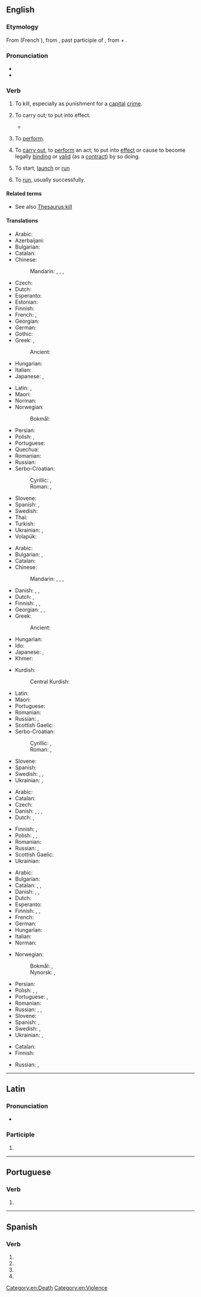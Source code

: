 {{also|exécuté|exécute}}
==English==

===Etymology===
{{root|en|ine-pro|*sekʷ-|id=follow}}
From {{der|en|fro|executer}} (French {{m|fro|exécuter}}), from {{der|en|la|exsecutus}}, past participle of {{m|la|exsequor}}, from {{m|la|ex-||out}} + {{m|la|sequor||to follow}}.

===Pronunciation===
* {{IPA|en|/ˈɛksɪˌkjuːt/}}
* {{audio|en|en-us-execute.ogg|Audio (US)}}

===Verb===
{{en-verb}}

# {{lb|en|transitive}} To kill, especially as punishment for a [[capital]] [[crime]].
#: {{cot|en|murder}}
#: {{ux|en|There are certain states where it is lawful to '''execute''' prisoners convicted of certain crimes.}}
#: {{ux|en|During World War II, both Nazis and Soviets were known to '''execute''' all who stood in their way.}}
# {{lb|en|transitive}} To carry out; to put into effect.
#: {{ux|en|Your orders have been '''executed''', sir!}}
#: {{ux|en|I'll '''execute''' your orders as soon as this meeting is adjourned.}}
#* {{RQ:Milton Paradise Lost|9|passage=Why delays / His hand to '''execute''' what his decree / Fixed on this day?}}
# {{lb|en|transitive}} To [[perform]].
#: {{ux|en|to '''execute''' a difficult piece of music brilliantly}}
#: {{ux|en|to '''execute''' a turn in ballet}}
# {{lb|en|transitive|law}} To [[carry out]], to [[perform]] an act; to put into [[effect]] or cause to become legally [[binding]] or [[valid]] (as a [[contract]]) by so doing.
#: {{ux|en|to '''execute''' a contract}}
# {{lb|en|transitive|computing}} To start, [[launch]] or [[run]]
#: {{ux|en|to '''execute''' a program}}
#: {{syn|en|start|launch|run|open}}
# {{lb|en|intransitive|computing}} To [[run]], usually successfully.
#: {{ux|en|The program '''executed''', but data problems were discovered.}}

====Related terms====
{{col3|en
|executable
|execution
|executioner
|executive
|executor
|executed
}}
* See also [[Thesaurus:kill]]

====Translations====
{{trans-top|to kill as punishment}}
* Arabic: {{t|ar|أَعْدَمَ}}
* Azerbaijani: {{t|az|edam etmək}}
* Bulgarian: {{t|bg|екзекутирам}}
* Catalan: {{t+|ca|executar}}
* Chinese:
*: Mandarin: {{t+|cmn|處決}}, {{t+|cmn|处决|tr=chǔjué}}, {{t+|cmn|處死}}, {{t+|cmn|处死|tr=chǔsǐ}}
* Czech: {{t+|cs|popravit}}
* Dutch: {{t+|nl|executeren}}
* Esperanto: {{t|eo|ekzekuti}}
* Estonian: {{t|et|hukama}}
* Finnish: {{t+|fi|teloittaa}}
* French: {{t+|fr|exécuter}}, {{t+|fr|mettre à mort}}
* Georgian: {{t|ka|სიკვდილით დასჯა}}
* German: {{t+|de|hinrichten}}
* Gothic: {{t|got|𐌳𐌰𐌿𐌸𐌾𐌰𐌽}}
* Greek: {{t+|el|εκτελώ}}, {{t+|el|θανατώνω}}
*: Ancient: {{t|grc|θανατόω}}
* Hungarian: {{t+|hu|kivégez}}
* Italian: {{t+|it|giustiziare}}
* Japanese: {{t+|ja|処刑|alt=処刑する|tr=shokei suru}}, {{t+|ja|消す|tr=kesu}} {{q|slang}}
{{trans-mid}}
* Latin: {{t|la|carnificō}}, {{t|la|[[ad]] [[necum]] [[mittō]]}}
* Maori: {{t|mi|whakamate}}
* Norman: {{t|nrf|exétchuter}}
* Norwegian:
*: Bokmål: {{t+|nb|henrette}}
* Persian: {{t|fa|اعدام کردن|tr=e'dâm kardan}}
* Polish: {{t|pl|stracać|impf}}, {{t+|pl|stracić|pf}}
* Portuguese: {{t+|pt|executar}}
* Quechua: {{t|qu|hayratachiy}}
* Romanian: {{t+|ro|executa}}
* Russian: {{t+|ru|казни́ть|impf|pf}}
* Serbo-Croatian:
*: Cyrillic: {{t|sh|сма̀кнути|pf}}, {{t|sh|погу̀бити|pf}}
*: Roman: {{t+|sh|smàknuti}}, {{t+|sh|pogùbiti}}
* Slovene: {{t|sl|usmrtiti}}
* Spanish: {{t+|es|ejecutar}}, {{t+|es|ajusticiar}}
* Swedish: {{t+|sv|avrätta}}
* Thai: {{t+|th|ประหาร}}
* Turkish: {{t+|tr|idam etmek}}
* Ukrainian: {{t|uk|страчувати|impf}}, {{t|uk|стратити|pf}}
* Volapük: {{t+|vo|cödetadeidön}}
{{trans-bottom}}

{{trans-top|to start a defined process and run it to completion}}
* Arabic: {{t|ar|ينفذ}}
* Bulgarian: {{t+|bg|изпълнявам}}, {{t+|bg|извършвам}}
* Catalan: {{t+|ca|executar}}
* Chinese:
*: Mandarin: {{t+|cmn|執行}}, {{t+|cmn|执行|tr=zhíxíng}}, {{t+|cmn|運行}}, {{t+|cmn|运行|tr=yùnxíng}}
* Danish: {{t|da|afvikle}}, {{t|da|udføre}}, {{t|da|eksekvere}}
* Dutch: {{t+|nl|bewerkstelligen}}, {{t+|nl|uitvoeren}}
* Finnish: {{t+|fi|toteuttaa}}, {{t|fi|panna toimeen}}, {{t|fi|[[panna]] [[täytäntöön]]}}
* Georgian: {{t|ka|შესრულება}}, {{t|ka|ასრულება}}, {{t|ka|სისრულეში მოყვანა}}
* Greek:
*: Ancient: {{t|grc|ἐνεργέω}}
* Hungarian: {{t+|hu|végrehajt}}
* Ido: {{t+|io|exekutar}}
* Japanese: {{t+|ja|実行|tr=jikkō suru|alt=実行する}}, {{t+|ja|行う|tr=okonau}}
* Khmer: {{t+|km|ប្រតិបត្តិ|tr=prɑte’bat}}
{{trans-mid}}
* Kurdish:
*: Central Kurdish: {{t|ckb|بردن بەڕێوە}}
* Latin: {{t+|la|fungor}}
* Maori: {{t|mi|whakahaere}}
* Portuguese: {{t+|pt|executar}}
* Romanian: {{t+|ro|executa}}
* Russian: {{t+|ru|исполня́ть|impf}}, {{t+|ru|испо́лнить|pf}}
* Scottish Gaelic: {{t|gd|cuir an gnìomh}}
* Serbo-Croatian:
*: Cyrillic: {{t|sh|извр́шити|pf}}, {{t|sh|про̀вести|pf}}
*: Roman: {{t+|sh|izvŕšiti}}, {{t+|sh|pròvesti}}
* Slovene: {{t|sl|izvršiti}}
* Spanish: {{t+|es|ejecutar}}
* Swedish: {{t+|sv|verkställa}}, {{t+|sv|expediera}}, {{t+|sv|utföra}}
* Ukrainian: {{t|uk|вико́нувати|impf}}, {{t|uk|ви́конати|pf}}
{{trans-bottom}}

{{trans-top|to start a defined process, without regard to whether it runs to completion or not}}
* Arabic: {{t|ar|ينفذ}}
* Catalan: {{t+|ca|executar}}
* Czech: {{t+|cs|provádět}}
* Danish: {{t|da|udføre}}, {{t|da|eksekvere}}, {{t|da|starte}}, {{t|da|påbegynde}}
* Dutch: {{t+|nl|bewerkstelligen}}, {{t+|nl|uitvoeren}}
{{trans-mid}}
* Finnish: {{t+|fi|aloittaa}}, {{t+|fi|käynnistää}}
* Polish: {{t+|pl|uruchomić}}, {{t+|pl|rozpocząć}}, {{t+|pl|zacząć}}
* Romanian: {{t+|ro|executa}}
* Russian: {{t+|ru|выполнять|impf}}, {{t+|ru|исполнять|impf}}
* Scottish Gaelic: {{t|gd|cuir an gnìomh}}
* Ukrainian: {{t|uk|вико́нувати|impf}}
{{trans-bottom}}

{{trans-top|to start, launch or run software}}
* Arabic: {{t|ar|ينفذ}}
* Bulgarian: {{t+|bg|изпълнявам}}
* Catalan: {{t+|ca|executar}}, {{t+|ca|arrancar}}, {{t+|ca|arrencar}}
* Danish: {{t|da|afvikle}}, {{t|da|udføre}}, {{t|da|eksekvere}}
* Dutch: {{t+|nl|uitvoeren}}
* Esperanto: {{t+|eo|plenumi}}
* Finnish: {{t+|fi|ajaa}}, {{t+|fi|suorittaa}}, {{t+|fi|käynnistää}}
* French: {{t+|fr|exécuter}}
* German: {{t+|de|ausführen}}
* Hungarian: {{t+|hu|futtat}}
* Italian: {{t+|it|lanciare}}
* Norman: {{t|nrf|exétchuter}}
{{trans-mid}}
* Norwegian:
*: Bokmål: {{t+|nb|kjøre}}, {{t|nb|eksekvere}}
*: Nynorsk: {{t|nn|køyre}}, {{t|nn|eksekvere}}
* Persian: {{t+|fa|اجرا|tr=ejrâ}}
* Polish: {{t+|pl|uruchomić}}, {{t|pl|wystartować}}, {{t+|pl|wykonać}}
* Portuguese: {{t+|pt|executar}}, {{t+|pt|rodar}}
* Romanian: {{t+|ro|executa}}
* Russian: {{t+|ru|прогонять|impf}}, {{t+|ru|выполнять|impf}}, {{t+|ru|запускать|impf}}
* Slovene: {{t|sl|zagnati}}
* Spanish: {{t+|es|ejecutar}}, {{t+|es|arrancar}}
* Swedish: {{t+|sv|exekvera}}, {{t+|sv|köra}}
* Ukrainian: {{t|uk|запуска́ти|impf}}, {{t|uk|запусти́ти|pf}}
{{trans-bottom}}

{{trans-top|to sign or otherwise cause a document (especially a contract) to become legally valid}}
* Catalan: {{t+|ca|executar}}
* Finnish: {{t|fi|saattaa voimaan}}
{{trans-mid}}
* Russian: {{t+|ru|подписывать|impf}}, {{t+|ru|подписать|pf}}
{{trans-bottom}}

[[Category:en:Death]]
[[Category:en:Violence]]

----

==Latin==

===Pronunciation===
* {{la-IPA|execūte}}

===Participle===
{{la-part-form|execūte}}

# {{inflection of|la|execūtus||voc|m|s}}

----

==Portuguese==

===Verb===
{{head|pt|verb form}}

# {{pt-verb-form-of|executar}}

----

==Spanish==

===Verb===
{{head|es|verb form}}

# {{es-verb form of|executar|ending=-ar|mood=subjunctive|tense=present|number=s|person=1}}
# {{es-verb form of|executar|ending=-ar|mood=subjunctive|tense=present|number=s|person=2|formal=y}}
# {{es-verb form of|executar|ending=-ar|mood=subjunctive|tense=present|number=s|person=3}}
# {{es-verb form of|executar|ending=-ar|mood=imperative|number=s|person=2|formal=y|sense=affirmative}}